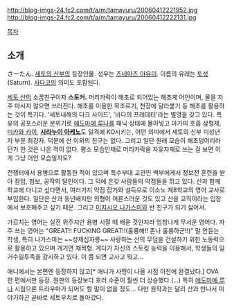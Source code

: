 http://blog-imgs-24.fc2.com/t/a/m/tamayuru/20060412221952.jpg
http://blog-imgs-24.fc2.com/t/a/m/tamayuru/20060412222131.jpg

[[목차]]
== 소개 ==
さーたん. [[세토의 신부]]의 등장인물. 성우는 [[츠네마츠 아유미]]. 이름의 유래는 [[토성]](Saturn). [[사다코]]의 의미도 포함된다.

[[세토 산]]의 소꿉친구이자 '''스토커.''' 머리카락이 해초로 되어있는 해초계 어인이며, 물을 자주 마시지 않으면 쓰러진다. 해초를 이용한 목조르기, 천장에 달라붙기 등 해초를 활용하는 것이 특기다. '세토내해의 다크 사이드', '바다의 프레데터'라는 별명을 갖고 있다. 특유의 공포스러운 분위기로 [[에도마에 루나]]를 패닉 상태에 몰아넣고 아가미 호흡 삼형제, [[미카와 카이]], '''[[시라누이 아케노]]'''도 일격에 KO시키는, 어떤 의미에서 세토의 신부 미성년자 부문 최강자. 덕분에 산 이외의 친구는 없다. 그리고 일단 원래 모습이 해초덩어리라던가 한 것은 나온 적이 없다. 평소 모습인채로 머리카락을 자유자재로 쓰는 걸 보면 이게 그냥 어인 모습일지도?

전쟁터에서 용병으로 활동한 적이 있으며 특수부대 교관인 백부에게서 정보전 훈련을 받아 잠입, 첩보, 공작의 달인이다. 그 덕에 온갖 사람들의 약점들을 쥐고 있다. 산과 함께 학교에 다니고 싶다면서, 여러가지 약점 잡기와 설득으로 이소노 제8학교의 영어 교사로 부임한다. 일단은 산과 동년배지만 외형이 어른스러운 것도 있고 산을 교직이라는 입장에서 보호해주고 싶기 때문. 그리고 [[미치시오 나가스미]]와 반 친구가 되기 싫어서.  

가르치는 영어는 실전 위주지만 용병 시절 때 배운 것인지라 엄청나게 무서운 영어다. 자주 쓰는 영어는 "GREAT!! FUCKING GREAT!!(훌륭해!! 존나 훌륭하군!!)" 말 안듣는 학생, 특히 나가스미는 ~~성제십자릉~~ 사랑하는 산의 무덤을 건설하기 위한 노동력으로 활용하고 있으며 개기면 채찍형. 게다가 자신의 스토킹 능력을 이용해서, 학생들의 일거수일투족을 감시하고 있다. 이 쯤 되면 교사고 뭐고...

애니에서는 본편엔 등장하지 않고[* 애니가 사땅이 나올 시점 이전에 완결났다.] OVA 한 편에서만 등장. 원판의 등장보다 호러 수준이 훨씬 더 상승했다.(...) 특히 [[에도마에 루나]] 시점으론 트라우마가 되어도 할 말이 없을 정도... 다만 원작과는 달리 산과 만나서 이야기하곤 곧바로 세토우치로 돌아갔다.
